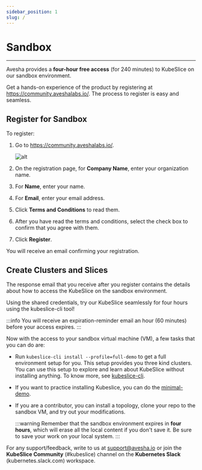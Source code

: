 ```yaml
---
sidebar_position: 1
slug: /
---
```


# Sandbox
---

Avesha provides a **four-hour free access** (for 240 minutes) to KubeSlice on 
our sandbox environment. 

Get a hands-on experience of the product by registering at https://community.aveshalabs.io/. 
The process to register is easy and seamless. 

## Register for Sandbox

To register: 

1. Go to https://community.aveshalabs.io/. 

   ![alt](/img/community-register-free.png)

2. On the registration page, for **Company Name**, enter your organization name. 
3. For **Name**, enter your name.
4. For **Email**, enter your email address. 
5. Click **Terms and Conditions** to read them. 
6. After you have read the terms and conditions, select the check box to confirm that 
   you agree with them. 
7. Click **Register**. 

You will receive an email confirming your registration. 

## Create Clusters and Slices
The response email that you receive after you register contains the details about 
how to access the KubeSlice on the sandbox environment. 

Using the shared credentials, try our KubeSlice seamlessly for four hours using the kubeslice-cli tool! 

:::info
You will receive an expiration-reminder email an hour (60 minutes) before your access expires. 
:::

Now with the access to your sandbox virtual machine (VM), a few tasks that you can do are:

* Run `kubeslice-cli install --profile=full-demo` to get a full environment setup for you. This setup 
  provides you three kind clusters. You can use this setup to explore and learn about KubeSlice without installing anything.
  To know more, see [kubeslice-cli](/versioned_docs/version-0.4.0/kubeslice-cli/getting-started.mdx).
* If you want to practice installing Kubeslice, you can do the 
  [minimal-demo](/versioned_docs/version-0.4.0/tutorials/kubeslice-cli-demo.mdx).    
* If you are a contributor, you can install a topology, clone your repo to the sandbox VM, and 
  try out your modifications.

  :::warning
  Remember that the sandbox environment expires in **four hours**, which will erase all the local content if you don't save it. 
  Be sure to save your work on your local system.
  :::

For any support/feedback, write to us at support@avesha.io or join the **KubeSlice Community** (#kubeslice) channel
on the **Kubernetes Slack** (kubernetes.slack.com) workspace. 